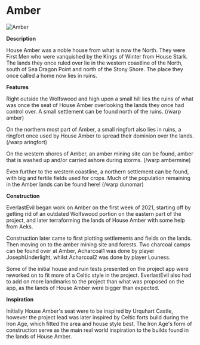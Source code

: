 

# Amber

<Image
  src="https://cdn.sanity.io/images/1as7cn02/production/352f3b38e068d085cd858e4466f877e84795d5e5-1242x652.jpg?w=976&h=350&fit=crop&crop=center&auto=format"
  alt="Amber"
  width={976}
  height={350}
/>

<ProjectDetails
  floatRight
  region="North"
  house="House Amber"
  type="Ruin"
  status="Completed"
  warp="/warp amber"
  projectLead="EverlastEvil"
  dateStarted="December 29, 2020"
  dateCompleted="September 12, 2021"
/>

**Description**

House Amber was a noble house from what is now the North. They were First Men who were vanquished by the Kings of Winter from House Stark. The lands they once ruled over lie in the western coastline of the North, south of Sea Dragon Point and north of the Stony Shore. The place they once called a home now lies in ruins.

**Features**

Right outside the Wolfswood and high upon a small hill lies the ruins of what was once the seat of House Amber overlooking the lands they once had control over. A small settlement can be found north of the ruins. (/warp amber)

On the northern most part of Amber, a small ringfort also lies in ruins, a ringfort once used by House Amber to spread their dominion over the lands. (/warp aringfort)

On the western shores of Amber, an amber mining site can be found, amber that is washed up and/or carried ashore during storms. (/warp ambermine)

Even further to the western coastline, a northern settlement can be found, with big and fertile fields used for crops. Much of the population remaining in the Amber lands can be found here! (/warp dunomar)

**Construction**

EverlastEvil began work on Amber on the first week of 2021, starting off by getting rid of an outdated Wolfswood portion on the eastern part of the project, and later terraforming the lands of House Amber with some help from Aeks.

Construction later came to first plotting settlements and fields on the lands. Then moving on to the amber mining site and forests. Two charcoal camps can be found over at Amber, Acharcoal1 was done by player JosephUnderlight, whilst Acharcoal2 was done by player Louness.

Some of the initial house and ruin tests presented on the project app were reworked on to fit more of a Celtic style in the project. EverlastEvil also had to add on more landmarks to the project than what was proposed on the app, as the lands of House Amber were bigger than expected.

**Inspiration**

Initially House Amber's seat were to be inspired by Urquhart Castle, however the project lead was later inspired by Celtic forts build during the Iron Age, which fitted the area and house style best. The Iron Age's form of construction serve as the main real world inspiration to the builds found in the lands of House Amber.
